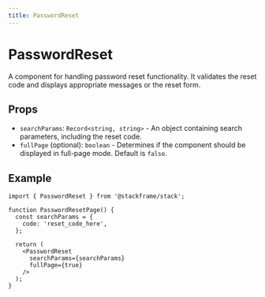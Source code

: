 ```yaml
---
title: PasswordReset
---
```


# PasswordReset

A component for handling password reset functionality. It validates the reset code and displays appropriate messages or the reset form.

## Props

- `searchParams`: `Record<string, string>` - An object containing search parameters, including the reset code.
- `fullPage` (optional): `boolean` - Determines if the component should be displayed in full-page mode. Default is `false`.

## Example

```tsx
import { PasswordReset } from '@stackframe/stack';

function PasswordResetPage() {
  const searchParams = {
    code: 'reset_code_here',
  };

  return (
    <PasswordReset
      searchParams={searchParams}
      fullPage={true}
    />
  );
}
```